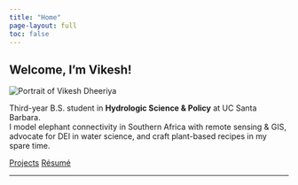 ```yaml
---
title: "Home"
page-layout: full
toc: false
---
```


<section class="hero-fancy d-flex justify-content-center">

<div class="glass-card p-5 text-center text-lg-start">

<h1 class="display-4 mb-4">Welcome, I’m Vikesh!</h1>

<div class="d-lg-flex align-items-center">

<img src="vikportrait.jpg"
     alt="Portrait of Vikesh Dheeriya"
     class="glass-img me-lg-4 mb-4 mb-lg-0">

<div>
<p class="lead mb-4">
  Third-year B.S. student in <strong>Hydrologic Science &amp; Policy</strong>
  at UC Santa Barbara.<br>
  I model elephant connectivity in Southern Africa with remote sensing &amp; GIS,
  advocate for DEI in water science, and craft plant-based recipes in my spare time.
</p>

<a class="btn btn-outline-primary me-2 mb-2" href="projects.qmd">Projects</a>
<a class="btn btn-outline-primary mb-2"     href="resume.qmd">Résumé</a>
</div>

</div><!-- /flex -->
</div><!-- /glass-card -->
</section>
---
